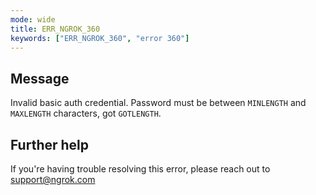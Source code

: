 ```yaml
---
mode: wide
title: ERR_NGROK_360
keywords: ["ERR_NGROK_360", "error 360"]
---
```


## Message

Invalid basic auth credential. Password must be between `MINLENGTH` and `MAXLENGTH` characters, got `GOTLENGTH`.

## Further help

If you're having trouble resolving this error, please reach out to [support@ngrok.com](mailto:support@ngrok.com?subject=Help%20with%20ERR_NGROK_360)
